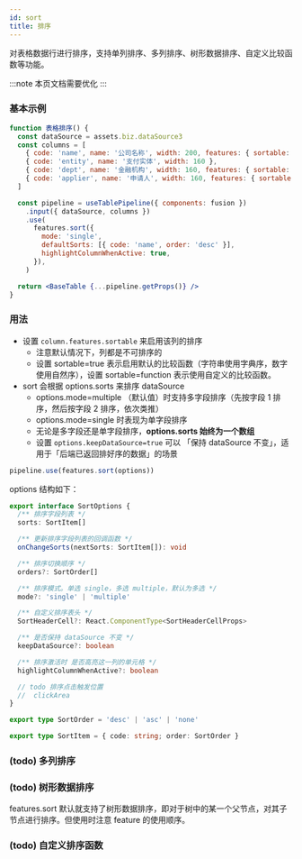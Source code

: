 ```yaml
---
id: sort
title: 排序
---
```


对表格数据行进行排序，支持单列排序、多列排序、树形数据排序、自定义比较函数等功能。

:::note
本页文档需要优化
:::

### 基本示例

```jsx live
function 表格排序() {
  const dataSource = assets.biz.dataSource3
  const columns = [
    { code: 'name', name: '公司名称', width: 200, features: { sortable: true } },
    { code: 'entity', name: '支付实体', width: 160 },
    { code: 'dept', name: '金融机构', width: 160, features: { sortable: true } },
    { code: 'applier', name: '申请人', width: 160, features: { sortable: true } },
  ]

  const pipeline = useTablePipeline({ components: fusion })
    .input({ dataSource, columns })
    .use(
      features.sort({
        mode: 'single',
        defaultSorts: [{ code: 'name', order: 'desc' }],
        highlightColumnWhenActive: true,
      }),
    )

  return <BaseTable {...pipeline.getProps()} />
}
```

### 用法

- 设置 `column.features.sortable` 来启用该列的排序
  - 注意默认情况下，列都是不可排序的
  - 设置 sortable=true 表示启用默认的比较函数（字符串使用字典序，数字使用自然序），设置 sortable=function 表示使用自定义的比较函数。
- sort 会根据 options.sorts 来排序 dataSource
  - options.mode=multiple （默认值）时支持多字段排序（先按字段 1 排序，然后按字段 2 排序，依次类推）
  - options.mode=single 时表现为单字段排序
  - 无论是多字段还是单字段排序，**options.sorts 始终为一个数组**
  - 设置 `options.keepDataSource=true` 可以 「保持 dataSource 不变」，适用于「后端已返回排好序的数据」的场景

```jsx
pipeline.use(features.sort(options))
```

options 结构如下：

```typescript
export interface SortOptions {
  /** 排序字段列表 */
  sorts: SortItem[]

  /** 更新排序字段列表的回调函数 */
  onChangeSorts(nextSorts: SortItem[]): void

  /** 排序切换顺序 */
  orders?: SortOrder[]

  /** 排序模式。单选 single，多选 multiple，默认为多选 */
  mode?: 'single' | 'multiple'

  /** 自定义排序表头 */
  SortHeaderCell?: React.ComponentType<SortHeaderCellProps>

  /** 是否保持 dataSource 不变 */
  keepDataSource?: boolean

  /** 排序激活时 是否高亮这一列的单元格 */
  highlightColumnWhenActive?: boolean

  // todo 排序点击触发位置
  //  clickArea
}

export type SortOrder = 'desc' | 'asc' | 'none'

export type SortItem = { code: string; order: SortOrder }
```

### (todo) 多列排序

### (todo) 树形数据排序

features.sort 默认就支持了树形数据排序，即对于树中的某一个父节点，对其子节点进行排序。但使用时注意 feature 的使用顺序。

### (todo) 自定义排序函数
